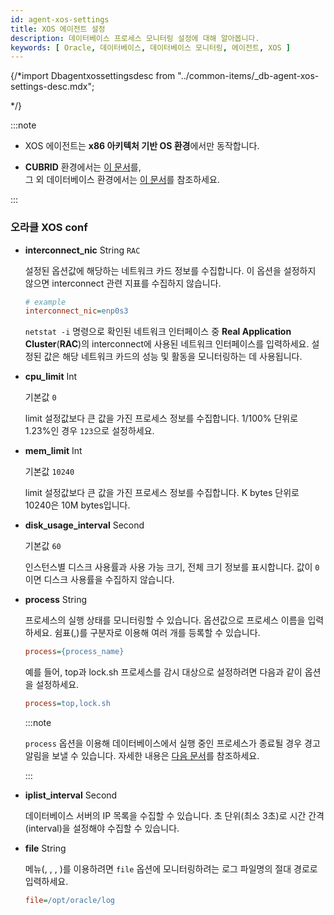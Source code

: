 ```yaml
---
id: agent-xos-settings
title: XOS 에이전트 설정
description: 데이터베이스 프로세스 모니터링 설정에 대해 알아봅니다.
keywords: [ Oracle, 데이터베이스, 데이터베이스 모니터링, 에이전트, XOS ]
---
```


{/*import Dbagentxossettingsdesc from "../common-items/_db-agent-xos-settings-desc.mdx";

<Dbagentxossettingsdesc />

*/}

:::note

- XOS 에이전트는 **x86 아키텍처 기반 OS 환경**에서만 동작합니다.  

- **CUBRID** 환경에서는 [이 문서](install-agent#apply-cubrid-xos-agent)를,  
  그 외 데이터베이스 환경에서는 [이 문서](install-agent#apply-xos-agent)를 참조하세요.

:::



<Dbxoswhatapconf />


<Dbxosconf />

### 오라클 XOS conf
- **interconnect_nic** <span class='type'>String</span> <code class="my">RAC</code>

    설정된 옵션값에 해당하는 네트워크 카드 정보를 수집합니다. 이 옵션을 설정하지 않으면 interconnect 관련 지표를 수집하지 않습니다.

    ```ini title='xos.conf'
    # example
    interconnect_nic=enp0s3
    ```

    `netstat -i` 명령으로 확인된 네트워크 인터페이스 중 **Real Application Cluster**(**RAC**)의 interconnect에 사용된 네트워크 인터페이스를 입력하세요. 설정된 값은 해당 네트워크 카드의 성능 및 활동을 모니터링하는 데 사용됩니다.

- **cpu_limit** <span class='type'>Int</span>

    기본값 `0`

    limit 설정값보다 큰 값을 가진 프로세스 정보를 수집합니다. 1/100% 단위로 1.23%인 경우 `123`으로 설정하세요.

- **mem_limit** <span class='type'>Int</span>

    기본값 `10240`

    limit 설정값보다 큰 값을 가진 프로세스 정보를 수집합니다. K bytes 단위로 10240은 10M bytes입니다.

- **disk_usage_interval** <span class='type'>Second</span>

    기본값 `60`

    인스턴스별 디스크 사용률과 사용 가능 크기, 전체 크기 정보를 표시합니다. 값이 `0`이면 디스크 사용률을 수집하지 않습니다.

- **process** <span class='type'>String</span>

    프로세스의 실행 상태를 모니터링할 수 있습니다. 옵션값으로 프로세스 이름을 입력하세요. 쉼표(,)를 구분자로 이용해 여러 개를 등록할 수 있습니다.

    ```ini title='xos.conf'
    process={process_name}
    ```

    예를 들어, top과 lock.sh 프로세스를 감시 대상으로 설정하려면 다음과 같이 옵션을 설정하세요.

    ```ini title='xos.conf'
    process=top,lock.sh
    ```

    :::note

    `process` 옵션을 이용해 데이터베이스에서 실행 중인 프로세스가 종료될 경우 경고 알림을 보낼 수 있습니다. 자세한 내용은 [다음 문서](../best-practice-guides/set-db-metric-warning-notice)를 참조하세요.

    :::

- **iplist_interval** <span class='type'>Second</span>

    데이터베이스 서버의 IP 목록을 수집할 수 있습니다. 초 단위(최소 3초)로 시간 간격(interval)을 설정해야 수집할 수 있습니다.

- **file** <span class='type'>String</span>

    <Cmdname sid="side_log" className="uitext" /> 메뉴(<Cmdname sid="side_logTail" className="uitext" />, <Cmdname sid="side_logExplorer" className="uitext" />, <Cmdname sid="side_logSearch" className="uitext" />, <Cmdname sid="side_logSetting" className="uitext" />)를 이용하려면 `file` 옵션에 모니터링하려는 로그 파일명의 절대 경로로 입력하세요.

    ```ini title='xos.conf'
    file=/opt/oracle/log
    ```



<FileOptNote ver='1.9.0'/>


<Dbrunxos />  